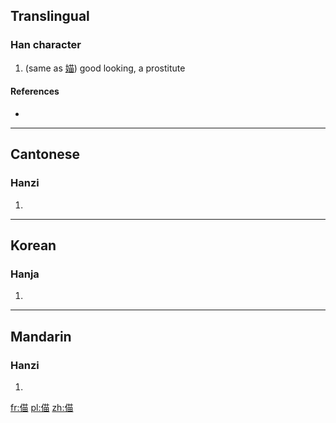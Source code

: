 ==Translingual==

===Han character===
{{Han char|rn=9|rad=人|as=09|sn=11|four=|canj=人廿田 (OTW)}}

# (same as [[媌]]) good looking, a prostitute

====References====
* {{Han ref|kx=0106.150|hdz=10186.150|uh=3464|ud=13412}}

----

==Cantonese==

===Hanzi===
{{yue-hanzi|jyut=|y=miu4}}

# {{defn|Cantonese|sort=人09}}
----

==Korean==

===Hanja===
{{ko-hanja|hangeul=묘|rv=myo|mr=myo|y=myo}}

# {{defn|Korean|sort=人09}}

----

==Mandarin==

===Hanzi===
{{cmn-hanzi|pin=[[miáo]] ([[miao2]])|wg=miao<sup>2</sup>}}

# {{defn|Mandarin|sort=人09}}

[[fr:㑤]]
[[pl:㑤]]
[[zh:㑤]]